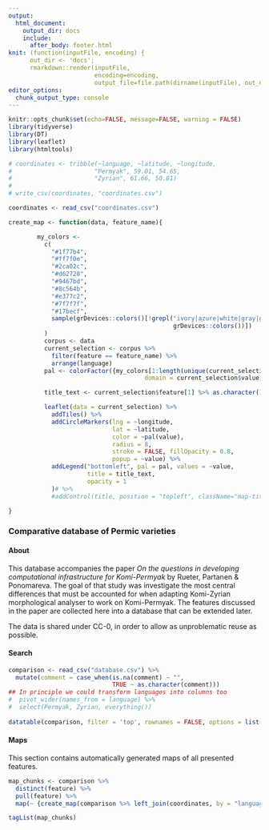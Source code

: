 ```yaml
---
output: 
  html_document:
    output_dir: docs
    include:
      after_body: footer.html
knit: (function(inputFile, encoding) { 
      out_dir <- 'docs';
      rmarkdown::render(inputFile,
                        encoding=encoding, 
                        output_file=file.path(dirname(inputFile), out_dir, 'index.html')) })
editor_options: 
  chunk_output_type: console
---
```


```r
knitr::opts_chunk$set(echo=FALSE, message=FALSE, warning = FALSE)
library(tidyverse)
library(DT)
library(leaflet)
library(htmltools)

# coordinates <- tribble(~language, ~latitude, ~longitude,
#                       "Permyak", 59.01, 54.65,
#                       "Zyrian", 61.66, 50.81)
# 
# write_csv(coordinates, "coordinates.csv")

coordinates <- read_csv("coordinates.csv")

create_map <- function(data, feature_name){

        my_colors <-
          c(
            "#1f77b4",
            "#ff7f0e",
            "#2ca02c",
            "#d62728",
            "#9467bd",
            "#8c564b",
            "#e377c2",
            "#7f7f7f",
            "#17becf",
            sample(grDevices::colors()[!grepl("ivory|azure|white|gray|grey|black|pink|1",
                                              grDevices::colors())])
          )
          corpus <- data
          current_selection <- corpus %>% 
            filter(feature == feature_name) %>%
            arrange(language)
          pal <- colorFactor({my_colors[1:length(unique(current_selection$value))]},
                                      domain = current_selection$value)

          title_text <- current_selection$feature[1] %>% as.character()

          leaflet(data = current_selection) %>%
            addTiles() %>%
            addCircleMarkers(lng = ~longitude,
                             lat = ~latitude,
                             color = ~pal(value),
                             radius = 8,
                             stroke = FALSE, fillOpacity = 0.8,
                             popup = ~value) %>%
            addLegend("bottomleft", pal = pal, values = ~value,
                      title = title_text,
                      opacity = 1
            )# %>%
            #addControl(title, position = "topleft", className="map-title")

}

```

###  Comparative database of Permic varieties {.tabset .tabset-fade .tabset-pills}

#### About

This database accompanies the paper *On the questions in developing computational infrastructure for Komi-Permyak* by Rueter, Partanen & Ponomareva. The goal of that study was investigate the most central differences that must be accounted for when adapting Komi-Zyrian morphological analyser to work on Komi-Permyak. The features discussed in the paper are collected here into a database that can be extended later.

The data is shared under CC-0, in order to allow as unproblematic reuse as possible.

#### Search {.tabset .tabset-fade .tabset-pills}

```r

comparison <- read_csv("database.csv") %>%
  mutate(comment = case_when(is.na(comment) ~ "",
                             TRUE ~ as.character(comment)))
## In principle we could transform languages into columns too 
#  pivot_wider(names_from = language) %>%
#  select(Permyak, Zyrian, everything())
  
datatable(comparison, filter = 'top', rownames = FALSE, options = list(dom = 'tip'), escape = FALSE)
```

#### Maps {.tabset .tabset-fade .tabset-pills}

This section contains automatically generated maps of all presented features.

```r

map_chunks <- comparison %>%
  distinct(feature) %>%
  pull(feature) %>%
  map(~ {create_map(comparison %>% left_join(coordinates, by = "language"), .x)})

tagList(map_chunks)

```
